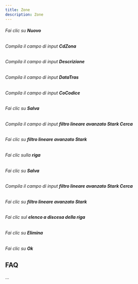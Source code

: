 ```yaml
---
title: Zone
description: Zone
---
```

###### Fai clic su **Nuovo**  

###### Compila il campo di input **CdZona**  

###### Compila il campo di input **Descrizione**  

###### Compila il campo di input **DataTras**  

###### Compila il campo di input **CoCodice**  

###### Fai clic su **Salva**  

###### Compila il campo di input **filtro lineare avanzato Stark Cerca**  

###### Fai clic su **filtro lineare avanzato Stark**  

###### Fai clic sulla **riga**  

###### Fai clic su **Salva**  

###### Compila il campo di input **filtro lineare avanzato Stark Cerca**  

###### Fai clic su **filtro lineare avanzato Stark**  

###### Fai clic sul **elenco a discesa della riga**  

###### Fai clic su **Elimina**  

###### Fai clic su **Ok**  

FAQ
---

...